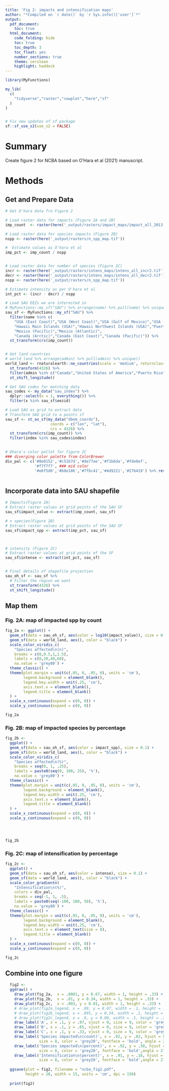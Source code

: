 ```yaml
---
title: 'Fig 2: impacts and intensification maps'
author: "*Compiled on `r date()` by `r Sys.info()['user']`*"
output: 
  pdf_document:
    toc: true
  html_document:
    code_folding: hide
    toc: true
    toc_depth: 3
    toc_float: yes
    number_sections: true
    theme: cerulean
    highlight: haddock
---
```


``` r

library(MyFunctions)

my_lib(
  c(
    "tidyverse","raster","cowplot","here","sf"
  )
)


# Fix new updates of sf package
sf::sf_use_s2(use_s2 = FALSE)

```


# Summary

Create figure 2 for NCBA based on O'Hara et al (2021) manuscript.

# Methods

## Get and Prepare Data

```r

# Get O'hara data fro Figure 2

# Load raster data for impacts (Figure 2A and 2B)
imp_count  <- raster(here('_output/rasters/impact_maps/impact_all_2013.tif')) 

# Load raster data for species impacts (Figure 2B)
nspp <- raster(here('_output/rasters/n_spp_map.tif')) 

#  Estimate values as O'hara et al
imp_pct <- imp_count / nspp


# Load raster data for number of species (Figure 2C)
incr <- raster(here('_output/rasters/intens_maps/intens_all_incr2.tif'))
decr <- raster(here('_output/rasters/intens_maps/intens_all_decr2.tif'))
nspp <- raster(here('_output/rasters/n_spp_map.tif')) 

# Estimate intencity as per O'hara et al
int_pct <- (incr - decr) / nspp

# Load SAU EEZs we are interested in
# MyFunctions::my_sf("SAU") %>% arrange(name) %>% pull(name) %>% unique() # Check eez names
sau_sf <- MyFunctions::my_sf("SAU") %>% 
  filter(name %in% c(
    "USA (East Coast)","USA (West Coast)","USA (Gulf of Mexico)","USA (Alaska, Arctic)","USA (Alaska, Subarctic)",
    "Hawaii Main Islands (USA)","Hawaii Northwest Islands (USA)","Puerto Rico (USA)" ,
    "Mexico (Pacific)","Mexico (Atlantic)",
    "Canada (Arctic)","Canada (East Coast)","Canada (Pacific)")) %>% 
  st_transform(crs(imp_count))


# Get land countries
# world_land %>% arrange(admin) %>% pull(admin) %>% unique()
world_land <- rnaturalearth::ne_countries(scale = 'medium', returnclass = c("sf")) %>% 
  st_transform(4326) %>% 
  filter(admin %in% c("Canada","United States of America","Puerto Rico","Mexico")) %>% 
  st_shift_longitude()

# Get SAU codes for matching data
sau_codes <- my_data("sau_index") %>% 
  dplyr::select(x = 1, everything()) %>% 
  filter(x %in% sau_sf$eezid)

# Load SAU as grid to extract data
# Transform SAU grid to a points sf
sau_sf <- st_as_sf(my_data("dbem_coords"),
                    coords = c("lon", "lat"), 
                    crs = 4326) %>% 
  st_transform(crs(imp_count)) %>% 
  filter(index %in% sau_codes$index)
  

# Ohara's color pallet for figure 2C
### diverging color palette from ColorBrewer
div_pal <- c('#8e0152','#c51b7d','#de77ae','#f1b6da','#fde0ef',
             '#f7f7f7', ### mid color
             '#e6f5d0','#b8e186','#7fbc41','#4d9221','#276419') %>% rev()



```


## Incorporate data into SAU shapefile

```r


# Impacts(Figure 2A)
# Extract raster values at grid points of the SAU SF
sau_sf$impact_value <- extract(imp_count, sau_sf)

# n species(Figure 2B)
# Extract raster values at grid points of the SAU SF
sau_sf$impact_spp <- extract(imp_pct, sau_sf)



# intensity (Figure 2C)
# Extract raster values at grid points of the SF
sau_sf$intense <- extract(int_pct, sau_sf)


# Final details of shapefile projection
sau_oh_sf <- sau_sf %>% 
  # Filter the region we want
  st_transform(4326) %>%
  st_shift_longitude()


```



## Map them

### Fig. 2A: map of impacted spp by count


```r

fig_2a <- ggplot() +
  geom_sf(data = sau_oh_sf, aes(color = log10(impact_value)), size = 0.1) +
  geom_sf(data = world_land, aes(), color = "black") +
  scale_color_viridis_c(
    "Species affected\n(n)",
    breaks = c(0,0.5,1,1.5), 
    labels = c(0,20,40,60),
    na.value = 'grey80') +
  theme_classic() +
  theme(plot.margin = unit(c(.05, 0, .05, 0), units = 'cm'),
        legend.background = element_blank(),
        legend.key.width = unit(.25, 'cm'),
        axis.text.x = element_blank(),
        legend.title = element_blank()
  ) +
  scale_x_continuous(expand = c(0, 0)) +
  scale_y_continuous(expand = c(0, 0))

fig_2a
```


### Fig. 2B: map of impacted species by percentage

```r

fig_2b <-
  ggplot() +
  geom_sf(data = sau_oh_sf, aes(color = impact_spp), size = 0.1) +
  geom_sf(data = world_land, aes(), color = "black") +
  scale_color_viridis_c(
    "Species affected\n(%)",
    breaks = seq(0, 1, .25),
    labels = paste0(seq(0, 100, 25), '%'),
    na.value = 'grey80') +
  theme_classic() +
  theme(plot.margin = unit(c(.05, 0, .05, 0), units = 'cm'),
        legend.background = element_blank(),
        legend.key.width = unit(.25, 'cm'),
        axis.text.x = element_blank(),
        legend.title = element_blank()
  ) +
  scale_x_continuous(expand = c(0, 0)) +
  scale_y_continuous(expand = c(0, 0))




fig_2b
```

### Fig. 2C: map of intensification by percentage

```r

fig_2c <-
  ggplot() +
  geom_sf(data = sau_oh_sf, aes(color = intense), size = 0.1) +
  geom_sf(data = world_land, aes(), color = "black") +
  scale_color_gradientn(
    "Intensification\n(%)",
    colors = div_pal,
    breaks = seq(-1, 1, .5), 
    labels = paste0(seq(-100, 100, 50), '%'),
    na.value = 'grey80') +
  theme_classic() +
  theme(plot.margin = unit(c(.05, 0, .05, 0), units = 'cm'),
        legend.background = element_blank(),
        legend.key.width = unit(.25, 'cm'),
        axis.text.x = element_text(size = 8),
        legend.title = element_blank()
  ) +
  scale_x_continuous(expand = c(0, 0)) +
  scale_y_continuous(expand = c(0, 0))

fig_2c

```

## Combine into one figure

```r


  fig2 <-
  ggdraw() +
    draw_plot(fig_2a,  x = .0001, y = 0.67, width = 1, height = .33) +
    draw_plot(fig_2b,  x = .01, y = 0.34, width = 1, height = .33) +
    draw_plot(fig_2c,  x = .003, y = 0.01, width = 1, height = .33) +
    # draw_plot(fig2a_legend, x = .89, y = 0.67, width = .1, height = .32) +
    # draw_plot(fig2b_legend, x = .895, y = 0.34, width = .1, height = .32) +
    # draw_plot(fig2c_legend, x = .9, y = 0.00, width = .1, height = .32) +
    draw_label('A', x = .1, y = .97, vjust = 0, size = 9, color = 'grey20', fontface = 'bold') +
    draw_label('B', x = .1, y = .65, vjust = 0, size = 9, color = 'grey20', fontface = 'bold') +
    draw_label('C', x = .1, y = .33, vjust = 0, size = 9, color = 'grey20', fontface = 'bold') +
    draw_label('Species impacted\n(count)', x = .92, y = .82, hjust = 0.5, vjust = 1, 
               size = 8, color = 'grey20', fontface = 'bold', angle = 270) +
    draw_label('Species impacted\n(percent)', x = .92, y = .50, hjust = 0.5, vjust = 1, 
               size = 8, color = 'grey20', fontface = 'bold',angle = 270) +
    draw_label('Intensification\n(percent)', x = .91, y = .18, hjust = 0.5, vjust = 1, 
               size = 8, color = 'grey20', fontface = 'bold',angle = 270)
    
  ggsave(plot = fig2, filename = "ncba_fig2.pdf",
         height = 20, width = 15, units = 'cm', dpi = 150)
  
  print(fig2)

```


